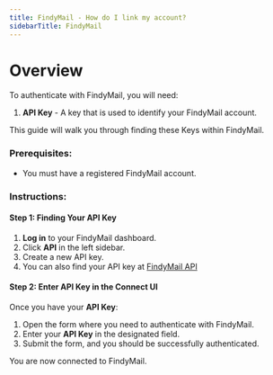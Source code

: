 ```yaml
---
title: FindyMail - How do I link my account?
sidebarTitle: FindyMail
---
```


# Overview

To authenticate with FindyMail, you will need:

1. **API Key** - A key that is used to identify your FindyMail account.

This guide will walk you through finding these Keys within FindyMail.

### Prerequisites:

- You must have a registered FindyMail account.

### Instructions:

#### Step 1: Finding Your API Key

1. **Log in** to your FindyMail dashboard.
2. Click **API** in the left sidebar.
3. Create a new API key.
4. You can also find your API key at [FindyMail API](https://app.findymail.com/user/api-tokens)

#### Step 2: Enter API Key in the Connect UI

Once you have your **API Key**:

1. Open the form where you need to authenticate with FindyMail.
2. Enter your **API Key** in the designated field.
3. Submit the form, and you should be successfully authenticated.

You are now connected to FindyMail.
